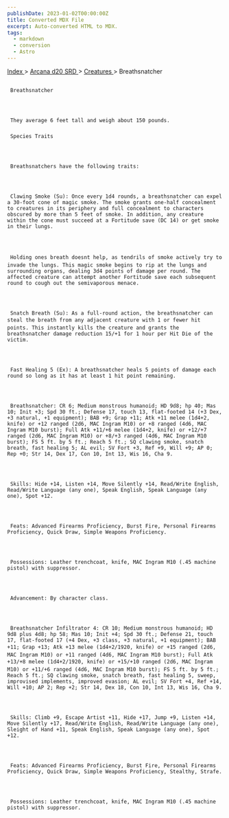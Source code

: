 ```yaml
---
publishDate: 2023-01-02T00:00:00Z
title: Converted MDX File
excerpt: Auto-converted HTML to MDX.
tags:
  - markdown
  - conversion
  - Astro
---
```







[
      Index
     ](-index)
     >
     [
      Arcana d20 SRD
     ](arcana-d20-srd-index)
     >
     [
      Creatures
     ](arcana-d20-srd-creatures-index)
     > Breathsnatcher
    





## 
     Breathsnatcher
    



     They average 6 feet tall and weigh about 150 pounds.
    


### 
     Species Traits
    



     Breathsnatchers have the following traits:
    



     Clawing Smoke (Su): Once every 1d4 rounds, a breathsnatcher can expel a 30-foot cone of magic smoke. The smoke grants one-half concealment to creatures in its periphery and full concealment to characters obscured by more than 5 feet of smoke. In addition, any creature within the cone must succeed at a Fortitude save (DC 14) or get smoke in their lungs.
    



     Holding ones breath doesnt help, as tendrils of smoke actively try to invade the lungs. This magic smoke begins to rip at the lungs and surrounding organs, dealing 3d4 points of damage per round. The affected creature can attempt another Fortitude save each subsequent round to cough out the semivaporous menace.
    



     Snatch Breath (Su): As a full-round action, the breathsnatcher can steal the breath from any adjacent creature with 1 or fewer hit points. This instantly kills the creature and grants the breathsnatcher damage reduction 15/+1 for 1 hour per Hit Die of the victim.
    



     Fast Healing 5 (Ex): A breathsnatcher heals 5 points of damage each round so long as it has at least 1 hit point remaining.
    



     Breathsnatcher: CR 6; Medium monstrous humanoid; HD 9d8; hp 40; Mas 10; Init +3; Spd 30 ft.; Defense 17, touch 13, flat-footed 14 (+3 Dex, +3 natural, +1 equipment); BAB +9; Grap +11; Atk +11 melee (1d4+2, knife) or +12 ranged (2d6, MAC Ingram M10) or +8 ranged (4d6, MAC Ingram M10 burst); Full Atk +11/+6 melee (1d4+2, knife) or +12/+7 ranged (2d6, MAC Ingram M10) or +8/+3 ranged (4d6, MAC Ingram M10 burst); FS 5 ft. by 5 ft.; Reach 5 ft.; SQ clawing smoke, snatch breath, fast healing 5; AL evil; SV Fort +3, Ref +9, Will +9; AP 0; Rep +0; Str 14, Dex 17, Con 10, Int 13, Wis 16, Cha 9.
    



     Skills: Hide +14, Listen +14, Move Silently +14, Read/Write English, Read/Write Language (any one), Speak English, Speak Language (any one), Spot +12.
    



     Feats: Advanced Firearms Proficiency, Burst Fire, Personal Firearms Proficiency, Quick Draw, Simple Weapons Proficiency.
    



     Possessions: Leather trenchcoat, knife, MAC Ingram M10 (.45 machine pistol) with suppressor.
    



     Advancement: By character class.
    



     Breathsnatcher Infiltrator 4: CR 10; Medium monstrous humanoid; HD 9d8 plus 4d8; hp 58; Mas 10; Init +4; Spd 30 ft.; Defense 21, touch 17, flat-footed 17 (+4 Dex, +3 class, +3 natural, +1 equipment); BAB +11; Grap +13; Atk +13 melee (1d4+2/1920, knife) or +15 ranged (2d6, MAC Ingram M10) or +11 ranged (4d6, MAC Ingram M10 burst); Full Atk +13/+8 melee (1d4+2/1920, knife) or +15/+10 ranged (2d6, MAC Ingram M10) or +11/+6 ranged (4d6, MAC Ingram M10 burst); FS 5 ft. by 5 ft.; Reach 5 ft.; SQ clawing smoke, snatch breath, fast healing 5, sweep, improvised implements, improved evasion; AL evil; SV Fort +4, Ref +14, Will +10; AP 2; Rep +2; Str 14, Dex 18, Con 10, Int 13, Wis 16, Cha 9.
    



     Skills: Climb +9, Escape Artist +11, Hide +17, Jump +9, Listen +14, Move Silently +17, Read/Write English, Read/Write Language (any one), Sleight of Hand +11, Speak English, Speak Language (any one), Spot +12.
    



     Feats: Advanced Firearms Proficiency, Burst Fire, Personal Firearms Proficiency, Quick Draw, Simple Weapons Proficiency, Stealthy, Strafe.
    



     Possessions: Leather trenchcoat, knife, MAC Ingram M10 (.45 machine pistol) with suppressor.
    




